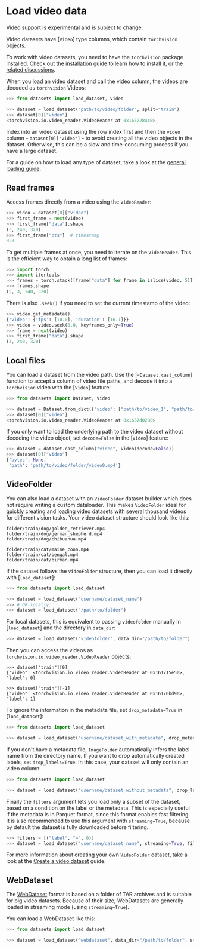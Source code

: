 # Load video data

<Tip warning={true}>

Video support is experimental and is subject to change.

</Tip>

Video datasets have [`Video`] type columns, which contain `torchvision` objects. 

<Tip>

To work with video datasets, you need to have the `torchvision` package installed. Check out the [installation](https://github.com/dmlc/torchvision?tab=readme-ov-file#installation) guide to learn how to install it, or the [related discussions](https://github.com/dmlc/torchvision/issues/213).

</Tip>

When you load an video dataset and call the video column, the videos are decoded as `torchvision` Videos:

```py
>>> from datasets import load_dataset, Video

>>> dataset = load_dataset("path/to/video/folder", split="train")
>>> dataset[0]["video"]
<torchvision.io.video_reader.VideoReader at 0x1652284c0>
```

<Tip warning={true}>

Index into an video dataset using the row index first and then the `video` column - `dataset[0]["video"]` - to avoid creating all the video objects in the dataset. Otherwise, this can be a slow and time-consuming process if you have a large dataset.

</Tip>

For a guide on how to load any type of dataset, take a look at the <a class="underline decoration-sky-400 decoration-2 font-semibold" href="./loading">general loading guide</a>.

## Read frames

Access frames directly from a video using the `VideoReader`:

```python
>>> video = dataset[0]["video"]
>>> first_frame = next(video)
>>> first_frame["data"].shape
(3, 240, 320)
>>> first_frame["pts"]  # timestamp
0.0
```

To get multiple frames at once, you need to iterate on the `VideoReader`. This is the efficient way to obtain a long list of frames:

```python
>>> import torch
>>> import itertools
>>> frames = torch.stack([frame["data"] for frame in islice(video, 5)])
>>> frames.shape
(5, 3, 240, 320)
```

There is also `.seek()` if you need to set the current timestamp of the video:

```python
>>> video.get_metadata()
{'video': {'fps': [10.0], 'duration': [16.1]}}
>>> video = video.seek(8.0, keyframes_only=True)
>>> frame = next(video)
>>> first_frame["data"].shape
(3, 240, 320)
```

## Local files

You can load a dataset from the video path. Use the [`~Dataset.cast_column`] function to accept a column of video file paths, and decode it into a `torchvision` video with the [`Video`] feature:
```py
>>> from datasets import Dataset, Video

>>> dataset = Dataset.from_dict({"video": ["path/to/video_1", "path/to/video_2", ..., "path/to/video_n"]}).cast_column("video", Video())
>>> dataset[0]["video"]
<torchvision.io.video_reader.VideoReader at 0x1657d0280>
```

If you only want to load the underlying path to the video dataset without decoding the video object, set `decode=False` in the [`Video`] feature:

```py
>>> dataset = dataset.cast_column("video", Video(decode=False))
>>> dataset[0]["video"]
{'bytes': None,
 'path': 'path/to/video/folder/video0.mp4'}
```

## VideoFolder

You can also load a dataset with an `VideoFolder` dataset builder which does not require writing a custom dataloader. This makes `VideoFolder` ideal for quickly creating and loading video datasets with several thousand videos for different vision tasks. Your video dataset structure should look like this:

```
folder/train/dog/golden_retriever.mp4
folder/train/dog/german_shepherd.mp4
folder/train/dog/chihuahua.mp4

folder/train/cat/maine_coon.mp4
folder/train/cat/bengal.mp4
folder/train/cat/birman.mp4
```

If the dataset follows the `VideoFolder` structure, then you can load it directly with [`load_dataset`]:

```py
>>> from datasets import load_dataset

>>> dataset = load_dataset("username/dataset_name")
>>> # OR locally:
>>> dataset = load_dataset("/path/to/folder")
```

For local datasets, this is equivalent to passing `videofolder` manually in [`load_dataset`] and the directory in `data_dir`:

```py
>>> dataset = load_dataset("videofolder", data_dir="/path/to/folder")
```

Then you can access the videos as `torchvision.io.video_reader.VideoReader` objects:

```
>>> dataset["train"][0]
{"video": <torchvision.io.video_reader.VideoReader at 0x161715e50>, "label": 0}

>>> dataset["train"][-1]
{"video": <torchvision.io.video_reader.VideoReader at 0x16170bd90>, "label": 1}
```

To ignore the information in the metadata file, set `drop_metadata=True` in [`load_dataset`]:

```py
>>> from datasets import load_dataset

>>> dataset = load_dataset("username/dataset_with_metadata", drop_metadata=True)
```

If you don't have a metadata file, `ImageFolder` automatically infers the label name from the directory name.
If you want to drop automatically created labels, set `drop_labels=True`.
In this case, your dataset will only contain an video column:

```py
>>> from datasets import load_dataset

>>> dataset = load_dataset("username/dataset_without_metadata", drop_labels=True)
```

Finally the `filters` argument lets you load only a subset of the dataset, based on a condition on the label or the metadata. This is especially useful if the metadata is in Parquet format, since this format enables fast filtering. It is also recommended to use this argument with `streaming=True`, because by default the dataset is fully downloaded before filtering.

```python
>>> filters = [("label", "=", 0)]
>>> dataset = load_dataset("username/dataset_name", streaming=True, filters=filters)
```

<Tip>

For more information about creating your own `VideoFolder` dataset, take a look at the [Create a video dataset](./video_dataset) guide.

</Tip>

## WebDataset

The [WebDataset](https://github.com/webdataset/webdataset) format is based on a folder of TAR archives and is suitable for big video datasets.
Because of their size, WebDatasets are generally loaded in streaming mode (using `streaming=True`).

You can load a WebDataset like this:

```python
>>> from datasets import load_dataset

>>> dataset = load_dataset("webdataset", data_dir="/path/to/folder", streaming=True)
```
